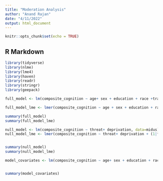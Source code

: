 ```yaml
---
title: "Moderation Analysis"
author: "Anand Rajan"
date: "4/11/2022"
output: html_document
---
```


```r
knitr::opts_chunk$set(echo = TRUE)
```

## R Markdown

```r
library(tidyverse)
library(nlme)
library(lme4)
library(haven)
library(readr)
library(stringr)
library(geepack)
```

```r
full_model <- lm(composite_cognition ~ age+ sex + education + race +tranquilizer + stimulants + painkillers + depressants + inhallants + marijuana + cocaine + hallucinogens + threat+ deprivation, data=midus)

full_model_lme <- lmer(composite_cognition ~ age + sex + education + race +tranquilizer + stimulants + painkillers + depressants + inhallants + marijuana + cocaine + hallucinogens + threat+ deprivation + (1|family_id), data=midus)

summary(full_model)
summary(full_model_lme)

```

```r
null_model <- lm(composite_cognition ~ threat+ deprivation, data=midus)
null_model_lme <- lmer(composite_cognition ~ threat+ deprivation + (1|family_id), data=midus)


summary(null_model)
summary(null_model_lme)
```


```r
model_covariates <- lm(composite_cognition ~ age+ sex + education + race + threat + deprivation, data=midus)


summary(model_covariates)
```

